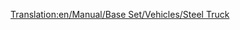 [[Translation:en/Manual/Base Set/Vehicles/Steel Truck]]
{{pl/wagony|Picture=[[File:en/Steeltruck.png]]
|Name=Wagon na stal
|NormalCost=£1,148 ($2,296)
|NormalWeight=18 / 38 t
|NormalCapacity=20 ton stali
|MonoCost=£1,148 ($2,296)
|MonoWeight=18 / 43 t
|MonoCapacity=25 tonnes of steel
|MagCost=£1,148 ($2,296)
|MagWeight=18 / 45 t
|MagCapacity=27 tonnes of steel
|Description=[[pl/Manual/Base Set/Vehicles/Wagon na stal|Steel Truck]] najlepiej nadaje się do holowania [[pl/Manual/Base Set/Economy/Stal|Steel]] , który jest produkowany w [[pl/Huta| Steel Mills]].  Dostępne w tylko w klimacie [[pl/Manual/Klimat#Umiarkowany | Temperate]] .
}}